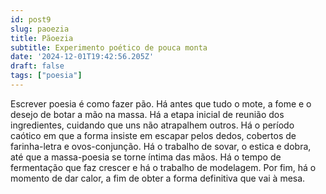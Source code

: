 ```yaml
---
id: post9
slug: paoezia
title: Pãoezia
subtitle: Experimento poético de pouca monta
date: '2024-12-01T19:42:56.205Z'
draft: false
tags: ["poesia"]
---
```


Escrever poesia é como fazer pão. Há antes que tudo 
o mote, a fome e o desejo de botar a mão na massa.
Há a etapa inicial de reunião dos ingredientes, cuidando que uns não atrapalhem outros.
Há o período caótico em que a forma
insiste em escapar pelos dedos, cobertos de farinha-letra e ovos-conjunção.
Há o trabalho de sovar, o estica e dobra, até que a massa-poesia se torne íntima das mãos.
Há o tempo de fermentação que faz crescer e há o trabalho de modelagem.
Por fim, há o momento de dar calor, a fim de obter a forma definitiva que vai à mesa.
